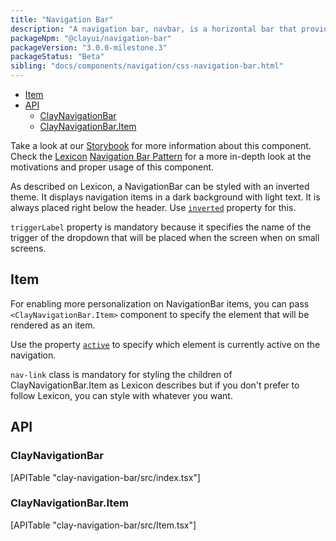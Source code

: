 ```yaml
---
title: "Navigation Bar"
description: "A navigation bar, navbar, is a horizontal bar that provides several access points to different parts of a system."
packageNpm: "@clayui/navigation-bar"
packageVersion: "3.0.0-milestone.3"
packageStatus: "Beta"
sibling: "docs/components/navigation/css-navigation-bar.html"
---
```



<div class="nav-toc-absolute">
<div class="nav-toc">

- [Item](#item)
- [API](#api)
  - [ClayNavigationBar](#claynavigationbar)
  - [ClayNavigationBar.Item](#claynavigationbar.item)

</div>
</div>

<div class="clay-site-alert alert alert-warning">
    Take a look at our <a href="https://storybook-clayui.netlify.com/?path=/story/claynavigationbar--default">Storybook</a> for more information about this component.
</div>

<div class="clay-site-alert alert alert-info">
	Check the <a href="https://liferay.design/lexicon/">Lexicon</a> <a href="https://liferay.design/lexicon/core-components/navigation/horizontal-nav/">Navigation Bar Pattern</a> for a more in-depth look at the motivations and proper usage of this component.
</div>

As described on Lexicon, a NavigationBar can be styled with an inverted theme. It displays navigation items in a dark background with light text. It is always placed right below the header. Use [`inverted`](#api-inverted) property for this.

<div class="clay-site-alert alert alert-warning">
	<code class="language-text">triggerLabel</code> property is mandatory because it specifies the name of the trigger of the dropdown that will be placed when the screen when on small screens.
</div>

## Item

For enabling more personalization on NavigationBar items, you can pass `<ClayNavigationBar.Item>` component to specify the element that will be rendered as an item.

Use the property [`active`](#api-active) to specify which element is currently active on the navigation.

<NavigationBarWithStyledItem />

`nav-link` class is mandatory for styling the children of ClayNavigationBar.Item as Lexicon describes but if you don't prefer to follow Lexicon, you can style with whatever you want.

<NavigationBar />

## API

### ClayNavigationBar

<div>
	[APITable "clay-navigation-bar/src/index.tsx"]
</div>

### ClayNavigationBar.Item

<div>
	[APITable "clay-navigation-bar/src/Item.tsx"]
</div>
